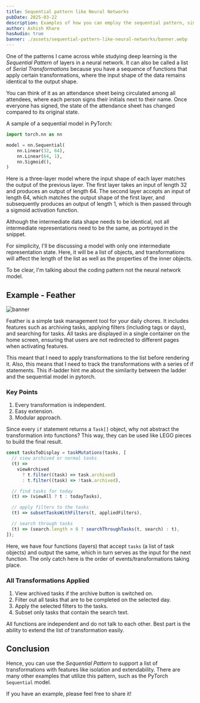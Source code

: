 ```yaml
---
title: Sequential pattern like Neural Networks
pubDate: 2025-03-22
description: Examples of how you can employ the sequential pattern, similar to the one used for creating neural networks.
author: Ashish Khare
hasAudio: true
banner: ./assets/sequential-pattern-like-neural-networks/banner.webp
---
```


One of the patterns I came across while studying deep learning is the _Sequential Pattern_ of layers in a neural network. It can also be called a list of _Serial Transformations_ because you have a sequence of functions that apply certain transformations, where the input shape of the data remains identical to the output shape.

You can think of it as an attendance sheet being circulated among all attendees, where each person signs their initials next to their name. Once everyone has signed, the state of the attendance sheet has changed compared to its original state.

A sample of a sequential model in PyTorch:

```python
import torch.nn as nn

model = nn.Sequential(
    nn.Linear(32, 64),
    nn.Linear(64, 1),
    nn.Sigmoid(),
)
```

Here is a three-layer model where the input shape of each layer matches the output of the previous layer. The first layer takes an input of length 32 and produces an output of length 64. The second layer accepts an input of length 64, which matches the output shape of the first layer, and subsequently produces an output of length 1, which is then passed through a sigmoid activation function.

Although the intermediate data shape needs to be identical, not all intermediate representations need to be the same, as portrayed in the snippet.

For simplicity, I'll be discussing a model with only one intermediate representation state. Here, it will be a list of objects, and transformations will affect the length of the list as well as the properties of the inner objects.

To be clear, I'm talking about the coding pattern not the neural network model.

## Example - Feather

![banner](./assets/sequential-pattern-like-neural-networks/featherAd.webp)

Feather is a simple task management tool for your daily chores. It includes features such as archiving tasks, applying filters (including tags or days), and searching for tasks. All tasks are displayed in a single container on the home screen, ensuring that users are not redirected to different pages when activating features.

This meant that I need to apply transformations to the list before rendering it. Also, this means that I need to track the transformations with a series of if statements. This if-ladder hint me about the similarity between the ladder and the sequential model in pytorch.

### Key Points

1. Every transformation is independent.
2. Easy extension.
3. Modular approach.

Since every `if` statement returns a `Task[]` object, why not abstract the transformation into functions? This way, they can be used like LEGO pieces to build the final result.

```javascript
const tasksToDisplay = taskMutations(tasks, [
  // view archived or normal tasks
  (t) =>
    viewArchived
      ? t.filter((task) => task.archived)
      : t.filter((task) => !task.archived),

  // find tasks for today
  (t) => (viewAll ? t : todayTasks),

  // apply filters to the tasks
  (t) => subsetTasksWithFilters(t, appliedFilters),

  // search through tasks
  (t) => (search.length > 0 ? searchThroughTasks(t, search) : t),
]);
```

Here, we have four functions (layers) that accept `tasks` (a list of task objects) and output the same, which in turn serves as the input for the next function. The only catch here is the order of events/transformations taking place.

### All Transformations Applied

1. View archived tasks if the archive button is switched on.
2. Filter out all tasks that are to be completed on the selected day.
3. Apply the selected filters to the tasks.
4. Subset only tasks that contain the search text.

All functions are independent and do not talk to each other. Best part is the ability to extend the list of transformation easily.

## Conclusion

Hence, you can use the _Sequential Pattern_ to support a list of transformations with features like isolation and extendability. There are many other examples that utilize this pattern, such as the PyTorch `Sequential` model.

If you have an example, please feel free to share it!
